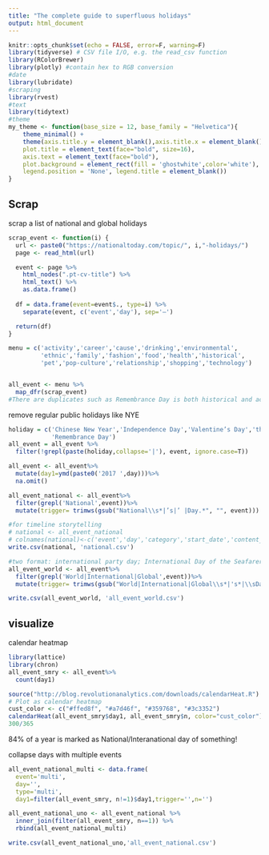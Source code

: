 ```yaml
---
title: "The complete guide to superfluous holidays"
output: html_document
---
```


```r
knitr::opts_chunk$set(echo = FALSE, error=F, warning=F)
library(tidyverse) # CSV file I/O, e.g. the read_csv function
library(RColorBrewer)
library(plotly) #contain hex to RGB conversion
#date
library(lubridate)
#scraping
library(rvest)
#text
library(tidytext)
#theme
my_theme <- function(base_size = 12, base_family = "Helvetica"){
    theme_minimal() +
    theme(axis.title.y = element_blank(),axis.title.x = element_blank(),
    plot.title = element_text(face="bold", size=16),
    axis.text = element_text(face="bold"),
    plot.background = element_rect(fill = 'ghostwhite',color='white'),
    legend.position = 'None', legend.title = element_blank())
}

```

## Scrap
scrap a list of national and global holidays
```r
scrap_event <- function(i) {
  url <- paste0("https://nationaltoday.com/topic/", i,"-holidays/")
  page <- read_html(url)

  event <- page %>%
    html_nodes(".pt-cv-title") %>%
    html_text() %>%
    as.data.frame() 
     
  df = data.frame(event=event$., type=i) %>%
    separate(event, c('event','day'), sep='–')

  return(df)
}
```

```r
menu = c('activity','career','cause','drinking','environmental',
         'ethnic','family','fashion','food','health','historical',
         'pet','pop-culture','relationship','shopping','technology')


all_event <- menu %>%
  map_dfr(scrap_event)
#There are duplicates such as Remembrance Day is both historical and activity.
```

remove regular public holidays like NYE
```r
holiday = c('Chinese New Year','Independence Day','Valentine’s Day','thanksgiving','Boxing Day','easter','New Year’s Eve','New Year’s Day',
            'Remembrance Day')
all_event = all_event %>%
  filter(!grepl(paste(holiday,collapse='|'), event, ignore.case=T))
```




```r
all_event <- all_event%>%
  mutate(day1=ymd(paste0('2017 ',day)))%>%
  na.omit() 

all_event_national <- all_event%>%
  filter(grepl('National',event))%>%
  mutate(trigger= trimws(gsub("National\\s*|’s|’ |Day.*", "", event)))

#for timeline storytelling
# national <- all_event_national
# colnames(national)<-c('event','day','category','start_date','content_text')
write.csv(national, 'national.csv')

#two format: international party day; International Day of the Seafarer
all_event_world <- all_event%>%
  filter(grepl('World|International|Global',event))%>%
  mutate(trigger= trimws(gsub("World|International|Global\\s*|'s*|\\sDay.*", "", event)))

write.csv(all_event_world, 'all_event_world.csv')
```

## visualize
calendar heatmap
```r
library(lattice)
library(chron)
all_event_smry <- all_event%>%
  count(day1)

source("http://blog.revolutionanalytics.com/downloads/calendarHeat.R")
# Plot as calendar heatmap
cust_color <- c("#ffed8f", "#a7d46f", "#359768", "#3c3352") 
calendarHeat(all_event_smry$day1, all_event_smry$n, color="cust_color")
300/365
```
84% of a year is marked as National/Interanational day of something!

collapse days with multiple events
```r

all_event_national_multi <- data.frame(
  event='multi', 
  day='',
  type='multi',
  day1=filter(all_event_smry, n!=1)$day1,trigger='',n='')

all_event_national_uno <- all_event_national %>%
  inner_join(filter(all_event_smry, n==1)) %>% 
  rbind(all_event_national_multi)

write.csv(all_event_national_uno,'all_event_national.csv')
```
